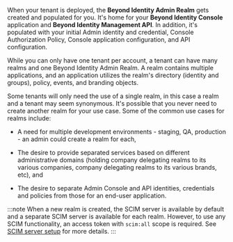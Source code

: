 When your tenant is deployed, the **Beyond Identity Admin Realm** gets created and populated for you. It's home for your **Beyond Identity Console** application and **Beyond Identity Management API**. In addition, it's populated with your initial Admin identity and credential, Console Authorization Policy, Console application configuration, and API configuration.

While you can only have one tenant per account, a tenant can have many realms and one Beyond Identity Admin Realm. A realm contains multiple applications, and an application utilizes the realm's directory (identity and groups), policy, events, and branding objects. 

Some tenants will only need the use of a single realm, in this case a realm and a tenant may seem synonymous. It's possible that you never need to create another realm for your use case. Some of the common use cases for realms include:

- A need for multiple development environments - staging, QA, production - an admin could create a realm for each,

- The desire to provide separated services based on different administrative domains (holding company delegating realms to its various companies, company delegating realms to its various brands, etc), and

- The desire to separate Admin Console and API identities, credentials and policies from those for an end-user application.

:::note
When a new realm is created, the SCIM server is available by default and a separate SCIM server is available for each realm. However, to use any SCIM functionality, an access token with `scim:all` scope is required. See [SCIM server setup](../scim-server.mdx) for more details.
:::

